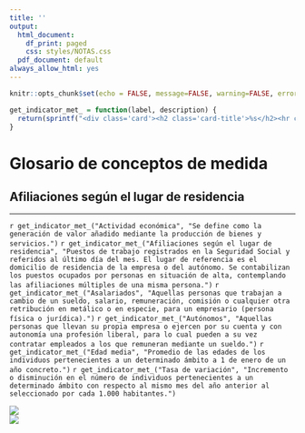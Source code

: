 ```yaml
---
title: ''
output:
  html_document:
    df_print: paged
    css: styles/NOTAS.css
  pdf_document: default
always_allow_html: yes
---
```


```r
knitr::opts_chunk$set(echo = FALSE, message=FALSE, warning=FALSE, error=FALSE)
```

```r
get_indicator_met_ = function(label, description) {
  return(sprintf("<div class='card'><h2 class='card-title'>%s</h2><hr class='separator'/><p class='card-text'>%s</p></div>", label, description))
}
```

<!-- HTML -->
<h1>Glosario de conceptos de medida</h1>
<h2>Afiliaciones según el lugar de residencia</h2>
<hr>

<div class="row highlight card-columns-3">
  `r get_indicator_met_("Actividad económica", "Se define como la generación de valor añadido mediante la producción de bienes y servicios.")`
  `r get_indicator_met_("Afiliaciones según el lugar de residencia", "Puestos de trabajo registrados en la Seguridad Social y referidos al último día del mes. El lugar de referencia es el domicilio de residencia de la empresa o del autónomo. Se contabilizan los puestos ocupados por personas en situación de alta, contemplando las afiliaciones múltiples de una misma persona.")`
  `r get_indicator_met_("Asalariados", "Aquellas personas que trabajan a cambio de un sueldo, salario, remuneración, comisión o cualquier otra retribución en metálico o en especie, para un empresario (persona física o jurídica).")`
  `r get_indicator_met_("Autónomos", "Aquellas personas que llevan su propia empresa o ejercen por su cuenta y con autonomía una profesión liberal, para lo cual pueden a su vez contratar empleados a los que remuneran mediante un sueldo.")`
  `r get_indicator_met_("Edad media", "Promedio de las edades de los individuos pertenecientes a un determinado ámbito a 1 de enero de un año concreto.")`
  `r get_indicator_met_("Tasa de variación", "Incremento o disminución en el número de individuos pertenecientes a un determinado ámbito con respecto al mismo mes del año anterior al seleccionado por cada 1.000 habitantes.")`
</div>


<div class="row logos">
  <div class="column"><img class="logo-istac" src="img/logo_istac.png"/></div>
  <div class="column"><img class="logo-fecam" src="img/fecam.jpeg" /></div>
</div>
